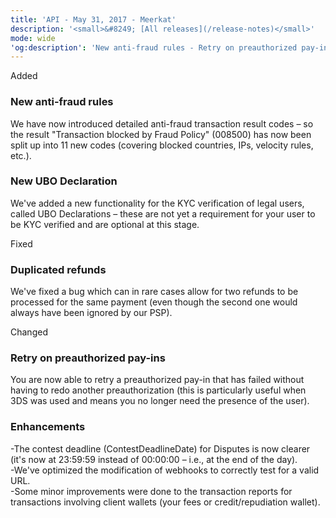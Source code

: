 ```yaml
---
title: 'API - May 31, 2017 - Meerkat'  
description: '<small>&#8249; [All releases](/release-notes)</small>'  
mode: wide  
'og:description': 'New anti-fraud rules - Retry on preauthorized pay-ins - New UBO Declaration - Duplicated refunds - Enhancements'  
---
```

  
  <div class="pill pill-green rn-pill">Added</div> 
  
### New anti-fraud rules  

We have now introduced detailed anti-fraud transaction result codes – so the result "Transaction blocked by Fraud Policy" (008500) has now been split up into 11 new codes (covering blocked countries, IPs, velocity rules, etc.). 
  
### New UBO Declaration  

We've added a new functionality for the KYC verification of legal users, called UBO Declarations – these are not yet a requirement for your user to be KYC verified and are optional at this stage.  
  <div class="pill pill-orange rn-pill">Fixed</div> 
  
### Duplicated refunds  

We've fixed a bug which can in rare cases allow for two refunds to be processed for the same payment (even though the second one would always have been ignored by our PSP).  
  <div class="pill pill-blue rn-pill">Changed</div> 
  
### Retry on preauthorized pay-ins  

You are now able to retry a preauthorized pay-in that has failed without having to redo another preauthorization (this is particularly useful when 3DS was used and means you no longer need the presence of the user). 
  
### Enhancements  
-The contest deadline (ContestDeadlineDate) for Disputes is now clearer (it's now at 23:59:59 instead of 00:00:00 – i.e., at the end of the day).  
-We've optimized the modification of webhooks to correctly test for a valid URL.  
-Some minor improvements were done to the transaction reports for transactions involving client wallets (your fees or credit/repudiation wallet).